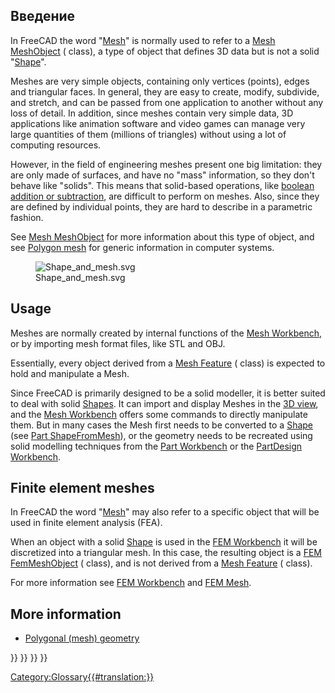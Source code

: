 <languages/>
{{TOCright}}

<span id="Introduction"></span>
== Введение ==

In FreeCAD the word "[[Mesh|Mesh]]" is normally used to refer to a [[Mesh_MeshObject|Mesh MeshObject]] ({{incode|Mesh::MeshObject}} class), a type of object that defines 3D data but is not a solid "[[Shape|Shape]]".

Meshes are very simple objects, containing only vertices (points), edges and triangular faces. In general, they are easy to create, modify, subdivide, and stretch, and can be passed from one application to another without any loss of detail. In addition, since meshes contain very simple data, 3D applications like animation software and video games can manage very large quantities of them (millions of triangles) without using a lot of computing resources.

However, in the field of engineering meshes present one big limitation: they are only made of surfaces, and have no "mass" information, so they don't behave like "solids". This means that solid-based operations, like [[Part_Boolean|boolean addition or subtraction]], are difficult to perform on meshes. Also, since they are defined by individual points, they are hard to describe in a parametric fashion.

See [[Mesh_MeshObject|Mesh MeshObject]] for more information about this type of object, and see [https://en.wikipedia.org/wiki/Polygon_mesh Polygon mesh] for generic information in computer systems.

[[File:Shape_and_mesh.svg]]

{{Caption|Left: parametric [[Shape|shape]] defined by properties. Right: [[Mesh|mesh]], defined by vertices and triangular surfaces.}}

==Usage==

Meshes are normally created by internal functions of the [[Mesh_Workbench|Mesh Workbench]], or by importing mesh format files, like STL and OBJ.

Essentially, every object derived from a [[Mesh_Feature|Mesh Feature]] ({{incode|Mesh::Feature}} class) is expected to hold and manipulate a Mesh.

Since FreeCAD is primarily designed to be a solid modeller, it is better suited to deal with solid [[Shape|Shapes]]. It can import and display Meshes in the [[3D_view|3D view]], and the [[Mesh_Workbench|Mesh Workbench]] offers some commands to directly manipulate them. But in many cases the Mesh first needs to be converted to a [[Shape|Shape]] (see [[Part_ShapeFromMesh|Part ShapeFromMesh]]), or the geometry needs to be recreated using solid modelling techniques from the [[Part_Workbench|Part Workbench]] or the [[PartDesign_Workbench|PartDesign Workbench]].

== Finite element meshes ==

In FreeCAD the word "[[Mesh|Mesh]]" may also refer to a specific object that will be used in finite element analysis (FEA).

When an object with a solid [[Shape|Shape]] is used in the [[FEM_Workbench|FEM Workbench]] it will be discretized into a triangular mesh. In this case, the resulting object is a [[FEM_Mesh|FEM FemMeshObject]] ({{incode|Fem::FemMeshObject}} class), and is not derived from a [[Mesh_Feature|Mesh Feature]] ({{incode|Mesh::Feature}} class).

For more information see [[FEM_Workbench|FEM Workbench]] and [[FEM_Mesh|FEM Mesh]].

== More information ==

* [https://forum.freecadweb.org/viewtopic.php?f=8&t=47493 Polygonal (mesh) geometry]


{{Mesh Tools navi{{#translation:}}}}
{{FEM Tools navi{{#translation:}}}}
{{Document objects navi{{#translation:}}}}
{{Userdocnavi{{#translation:}}}}
[[Category:Glossary{{#translation:}}]]